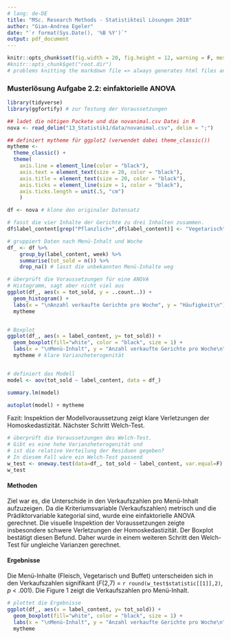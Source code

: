 ```yaml
---
# lang: de-DE
title: "MSc. Research Methods - Statistikteil Lösungen 2018"
author: "Gian-Andrea Egeler"
date: "`r format(Sys.Date(), '%B %Y')`"
output: pdf_document
---
```



```r
knitr::opts_chunk$set(fig.width = 20, fig.height = 12, warning = F, message = F, fig.pos = 'H')
#knitr::opts_chunk$get("root.dir")
# problems knitting the markdown file => always generates html files and not pdf's
```

### Musterlösung Aufgabe 2.2: einfaktorielle ANOVA

```r

library(tidyverse)
library(ggfortify) # zur Testung der Voraussetzungen

## ladet die nötigen Packete und die novanimal.csv Datei in R
nova <- read_delim("13_Statistik1/data/novanimal.csv", delim = ";")

## definiert mytheme für ggplot2 (verwendet dabei theme_classic())
mytheme <- 
  theme_classic() + 
  theme(
    axis.line = element_line(color = "black"), 
    axis.text = element_text(size = 20, color = "black"), 
    axis.title = element_text(size = 20, color = "black"), 
    axis.ticks = element_line(size = 1, color = "black"), 
    axis.ticks.length = unit(.5, "cm")
    )


```



```r

df <- nova # klone den originaler Datensatz

# fasst die vier Inhalte der Gerichte zu drei Inhalten zusammen.
df$label_content[grep("Pflanzlich+",df$label_content)] <- "Vegetarisch" 

# gruppiert Daten nach Menü-Inhalt und Woche
df_ <- df %>%
    group_by(label_content, week) %>% 
    summarise(tot_sold = n()) %>%
    drop_na() # lasst die unbekannten Menü-Inhalte weg

# überprüft die Voraussetzungen für eine ANOVA
# Histogramm, sagt aber nicht viel aus
ggplot(df_, aes(x = tot_sold, y = ..count..)) + 
  geom_histogram() + 
  labs(x = "\nAnzahl verkaufte Gerichte pro Woche", y = "Häufigkeit\n") +
  mytheme 


# Boxplot
ggplot(df_, aes(x = label_content, y= tot_sold)) +
  geom_boxplot(fill="white", color = "black", size = 1) +
  labs(x = "\nMenü-Inhalt", y = "Anzahl verkaufte Gerichte pro Woche\n") +
  mytheme # klare Varianzheterogenität


# definiert das Modell
model <- aov(tot_sold ~ label_content, data = df_)

summary.lm(model)

autoplot(model) + mytheme 

```

Fazit: Inspektion der Modellvoraussetzung zeigt klare Verletzungen der Homoskedastizität. Nächster Schritt Welch-Test.

```r

# überprüft die Voraussetzungen des Welch-Test.
# Gibt es eine hohe Varianzheterogenität und 
# ist die relative Verteilung der Residuen gegeben? 
# In diesem Fall wäre ein Welch-Test passend
w_test <- oneway.test(data=df_, tot_sold ~ label_content, var.equal=F)
w_test
```
#### Methoden

Ziel war es, die Unterschide in den Verkaufszahlen pro Menü-Inhalt aufzuzeigen. Da die Kriteriumsvariable (Verkaufszahlen) metrisch und die Prädiktorvariable kategorial sind, wurde eine einfaktorielle ANOVA gerechnet. Die visuelle Inspektion der Voraussetzungen zeigte insbesondere schwere Verletzungen der Homoskedastizität. Der Boxplot bestätigt diesen Befund. Daher wurde in einem weiteren Schritt den Welch-Test für ungleiche Varianzen gerechnet.  

#### Ergebnisse

Die Menü-Inhalte (Fleisch, Vegetarisch und Buffet) unterscheiden sich in den Verkaufszahlen signifikant (*F*(2,7) = `r round(w_test$statistic[[1]],2)`, *p* < .001). Die Figure 1 zeigt die Verkaufszahlen pro Menü-Inhalt.

```r

# plottet die Ergebnisse
ggplot(df_, aes(x = label_content, y= tot_sold)) +
  geom_boxplot(fill="white", color = "black", size = 1) + 
  labs(x = "\nMenü-Inhalt", y = "Anzahl verkaufte Gerichte pro Woche\n") + 
  mytheme 

```


